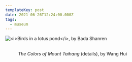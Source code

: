 ```yaml
---
templateKey: post
date: 2021-06-26T12:24:00.000Z
tags:
  - museum
---
```

![](../../assets/art/20210626-birds-in-lotus-pond.jpg "<i>Birds in a lotus pond</i>, by Bada Shanren")

<figure>
  <div className="flex flex-col gap-6">
    <img src="../../assets/art/20210626-mount-taihang-1.jpg" alt="" />
    <img src="../../assets/art/20210626-mount-taihang-2.jpg" alt="" />
    <img src="../../assets/art/20210626-mount-taihang-3.jpg" alt="" />
  </div>
  <figcaption><i>The Colors of Mount Taihang</i> (details), by Wang Hui</figcaption>
</figure>